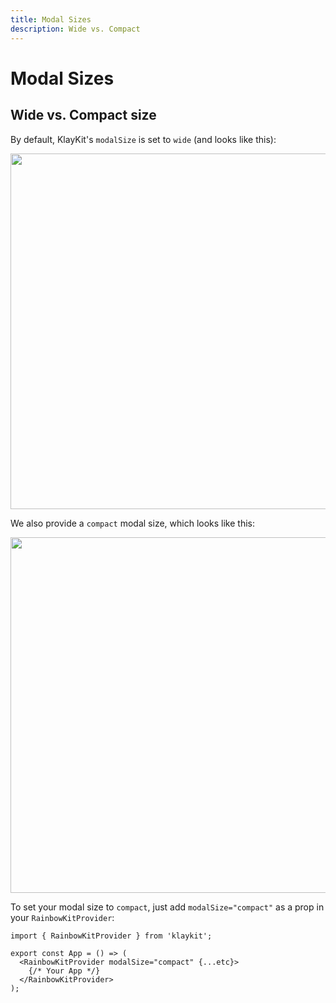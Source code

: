 ```yaml
---
title: Modal Sizes
description: Wide vs. Compact
---
```


# Modal Sizes

## Wide vs. Compact size

By default, KlayKit's `modalSize` is set to `wide` (and looks like this):

<Img src="/modal-default.png" height="569" width="1029" />

We also provide a `compact` modal size, which looks like this:

<Img src="/modal-compact.png" height="569" width="1029" />

To set your modal size to `compact`, just add `modalSize="compact"` as a prop in your `RainbowKitProvider`:

```tsx
import { RainbowKitProvider } from 'klaykit';

export const App = () => (
  <RainbowKitProvider modalSize="compact" {...etc}>
    {/* Your App */}
  </RainbowKitProvider>
);
```
